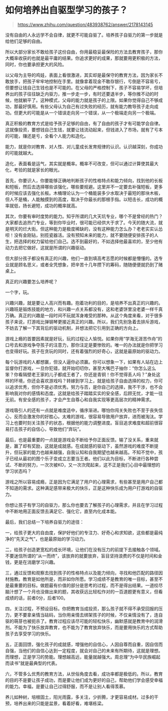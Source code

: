 # 如何培养出自驱型学习的孩子？

> https://www.zhihu.com/question/483938762/answer/2178143145

没有自由的人永远学不会自律，就更不可能自驱了。培养孩子自驱力的第一步就是给他们足够的自由。

所以大部分家长不敢给孩子这份自由，你用最稳妥最保险的方法去教育孩子，那你大概率收获的也就是最平庸的结果。你追求更好的成果，那就要用更积极的方法，同时，你也要承担更大的风险。

以父母为主导的鸡娃，表面上看很激进，其实却是最保守的教育方法，因为家长不敢放手，把孩子牢牢地控制在手里。就像拿着现金不敢存银行，亏倒是不容易亏，但要想让钱自己生钱也是不可能的。在父母的严格控制下，孩子不容易学坏，但培养出的孩子往往缺乏内驱力，推一步走一步，有时还要退半步，等你推不动的时候，他就躺平了。这种模式，父母的能力就是孩子的上限。如果你觉得自己不够成功，那最好慎用。有些父母认为自己有过失败的经历，就有能力教导孩子走向成功。但更大的可能是从一个错误走向另一个错误，从一个极端走向另一个极端。

真正积极的教育方式是给予孩子足够的自由，有了自由的孩子才有可能学会自律。这就像投资，要想钱自己生钱，就要让钱流动起来，但钱进入了市场，就有了亏本的可能，赚还是亏，全看个人能力和造化。

能力，就是你对教育、对人性、对儿童成长发育规律的认识。认识越深刻，你成功的可能就越大。

造化，表面看是运气，其实就是概率。概率不可改变，但可以通过计算使其最大化，考验的就是家长的眼光。

首先，你要识人，你要能够正确地判断孩子的性格特点和能力倾向，找到他的长板和短板，然后去选择哪些该强化，哪些要规避。这里并不一定要去补强短板，更多的时候应该去强化长板。木桶理论认为一个桶能装多少水取决于最短的那块木板，但人不是桶，人能触摸到的高度，取决于你最长的那根手指。以短击长，成功的概率就低，扬长避短，成功的概率就高。

其次，你要有审时度势的能力。知乎所谓的几大天坑专业，哪个不是曾经的热门？大家都去追热门专业，等到你毕业时，很可能已经供大于求了。今天的随大流，就是明天的烂大街。但这种能力是极度稀缺的，没有这种能力怎么办？老老实实认怂呗！没有金刚钻，别揽瓷器活。没有预知未来的能力，就不要随便安排孩子的人生，把选择的权力留给他们自己。选不到最好的，不如选择他最喜欢的，至少他有动力去把它做好。这就是所谓的兴趣驱动。

但大部分孩子都没有真正的兴趣，他们一直到填高考志愿的时候都是懵懂的。选专业就是顾名思义，或者全凭想象，把辛苦十几年攒下的筹码，随随便便就扔到了赌桌上。

真正的兴趣要怎么培养呢？

一个字，玩。

兴趣兴趣，就是要让人高兴而有趣。抱着功利的目的，是培养不出真正的兴趣的。兴趣班是锻炼技能的地方，和兴趣一点关系都没有，这和老婆饼里没老婆一样千真万确。真正的兴趣是一段时间不玩就浑身难受的那种。从这个角度来看，对于很多孩子来说，打游戏比弹钢琴更接近真正的兴趣。所以，我们先别急着去排斥游戏，不妨去了解一下其背后的驱动机制，并想法把它引用到正确的方向上。

游戏上瘾的首要因素就是好玩，玩的过程让人愉悦。如果你用“学海无涯苦作舟”的口号去和游戏争夺孩子的注意力，那你注定是要惨败的。唯一的办法就是你把学习也变得好玩。孩子在贪玩的同时，还有着强烈的好奇心，这就是最原始的驱动力。

每个玩游戏的人都想赢，但没人逼你必须赢。你可以想象一下，如果有人站在边上监督你打游戏，一旦你犯错，就开始叨叨你，甚至大嘴巴子抽你：“你怎么这么笨？你看隔壁老王家的儿子都成王者了，你还是青铜！你不觉得丢人吗？”身处这样的环境，你还会喜欢游戏吗？转嫁到学习上，就是给孩子自由选择的权力，你可以追求优秀，但你不是必须优秀。努力与否，是你自己的选择，我不干涉，也不会影响我对你的感情和态度。这就是给孩子踏踏实实的安全感，后顾无忧，才能一往无前。有安全感的孩子，才会产生自尊心和自我实现等更高层次的精神需求。

游戏吸引人的还有一点就是难度适中，循序渐进。哪怕你闯关失败也不至于丧失信心，反而会激发你的好胜心。太难的游戏，很容易导致用户放弃，进而被淘汰。学习上也要时刻关注孩子的状态，根据他的能力调整进度。盲目追求难度和超前很容易打击孩子的自信心，导致他们“弃玩”。

最后，也是最重要的一点就是游戏会不断给予你正面反馈。输了没关系，重来就是，赢了却有奖励，这就是成就感。在成就感的驱动下，虽然游戏的难度不断提升，但玩家的能力也越来越强，自我认知和自我期望也越来越高。不知不觉中，孩子已经从最初的图个乐子变成立志要当王者。他们以此为目标，不断进行各种尝试、不断的努力，一次次被KO，又一次次爬起来，这不正是我们心目中最理想的学习状态吗？

游戏之所以容易成瘾，正是因为它满足了用户的心理需求，有些甚至是用户自己都不知道的需求。这种满足感带来极大的快乐，正是这种快乐成为用户打游戏的自驱力。

你想让孩子有学习的自驱力，那么你也要去了解孩子的心理需求，并且在学习过程中不断地用正面反馈去满足它、强化它，直至内化成本能。

最后，我们总结一下培养自驱力的途径：

一，给孩子更大的自由度，保护好他们的专注力、好奇心和求知欲，这些都是最纯净的“先天之气”，也是最原始的学习动力。

二，给孩子创造更宽松的成长环境，让他们在没有压力的前提下去接触各个领域。不要迷信所谓的“从一而终”，该放弃的就要放弃，盲目坚持浪费的不仅是时间和金钱，更是在消磨学习兴趣。

三，通过反馈和观察去找到孩子的性格特点以及能力倾向，寻找和他匹配的路径因材施教。教育是如他所是，而非如你所愿。学习成绩不是教育的唯一目标，甚至不是最重要的目标。做题最有价值的部分是思考的过程，而不是得出结果。一道绞尽脑汁想了一个月也没做出来的题，其收获远比轻松作对的一百道题更有意义，但看成绩的话，前者0分，后者100。

四，关注过程，不预设目标。你把教育当成投资，那么孩子就不得不承受回报的压力，更不要拿亲情当砝码，当你用亲情去绑架孩子的时候，不仅亲情没有了，连自驱的萌芽也被扼杀了。教育过程应该尽可能的轻松快乐，幽默感就是教育中的润滑剂。不能为了快乐放弃教育，也不能为了教育放弃快乐，而是要用快乐的方式帮助孩子去享受学习的快乐。

五，正面回馈，强化孩子的成就感，增强他的自信心，人因自尊而自重，因自信而自强，当他们的自信心达到一定程度，就会对自己的未来有所期待，这就是理想。而理想，正是学习的势能。理想越高远，能量就越强大。周总理“为中华民族崛起而读书”就是最典型的代表。

六，不管多么优秀的教育方法，从世俗角度去看，成功率都是极低的。所以，教育的目的不是要让孩子成功，而是要让他们成为更好的自己，帮助他们学会感受幸福的能力。幸福，是要让自己过得舒服，而不是让别人看得羡慕。

养儿如种树，培根固土，阳光雨露，多关注，少折腾，才更容易成材。过多的干预，培养出来的只能是盆景，看着好看，难堪栋梁。